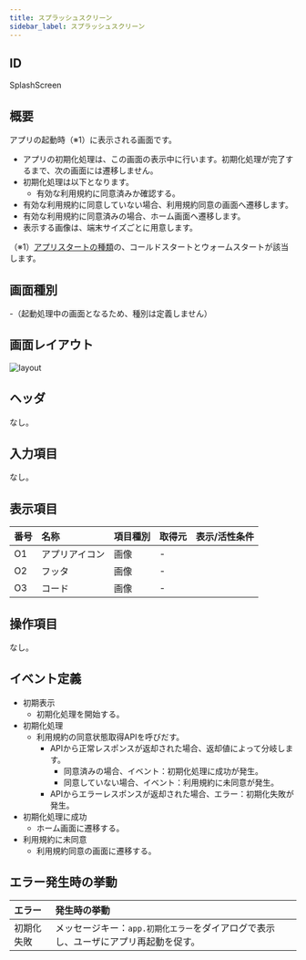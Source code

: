```yaml
---
title: スプラッシュスクリーン
sidebar_label: スプラッシュスクリーン
---
```

## ID

SplashScreen

## 概要

アプリの起動時（※1）に表示される画面です。

- アプリの初期化処理は、この画面の表示中に行います。初期化処理が完了するまで、次の画面には遷移しません。
- 初期化処理は以下となります。
  - 有効な利用規約に同意済みか確認する。
- 有効な利用規約に同意していない場合、利用規約同意の画面へ遷移します。
- 有効な利用規約に同意済みの場合、ホーム画面へ遷移します。
- 表示する画像は、端末サイズごとに用意します。

（※1）[アプリスタートの種類](/react-native/santoku/application-architecture/life-cycle-management/overview.mdx)の、コールドスタートとウォームスタートが該当します。

## 画面種別

-（起動処理中の画面となるため、種別は定義しません）

## 画面レイアウト

![layout](./layout.drawio.png)

## ヘッダ

なし。

## 入力項目

なし。

## 表示項目

| 番号 | 名称           | 項目種別    | 取得元               | 表示/活性条件                                 |
|:----|:--------------|:-----------|:--------------------|:--------------------------------------------|
| O1  | アプリアイコン   | 画像       | -                   |                                           |
| O2  | フッタ          | 画像       | - |  |
| O3  | コード          | 画像       | - |  |

## 操作項目

なし。

## イベント定義

- 初期表示
  - 初期化処理を開始する。
- 初期化処理
  - 利用規約の同意状態取得APIを呼びだす。
    - APIから正常レスポンスが返却された場合、返却値によって分岐します。
      - 同意済みの場合、イベント：初期化処理に成功が発生。
      - 同意していない場合、イベント：利用規約に未同意が発生。
    - APIからエラーレスポンスが返却された場合、エラー：初期化失敗が発生。
- 初期化処理に成功
  - ホーム画面に遷移する。
- 利用規約に未同意
  - 利用規約同意の画面に遷移する。

## エラー発生時の挙動

| エラー | 発生時の挙動 |
|:------|:-----------|
| 初期化失敗 | メッセージキー：`app.初期化エラー`をダイアログで表示し、ユーザにアプリ再起動を促す。 |
